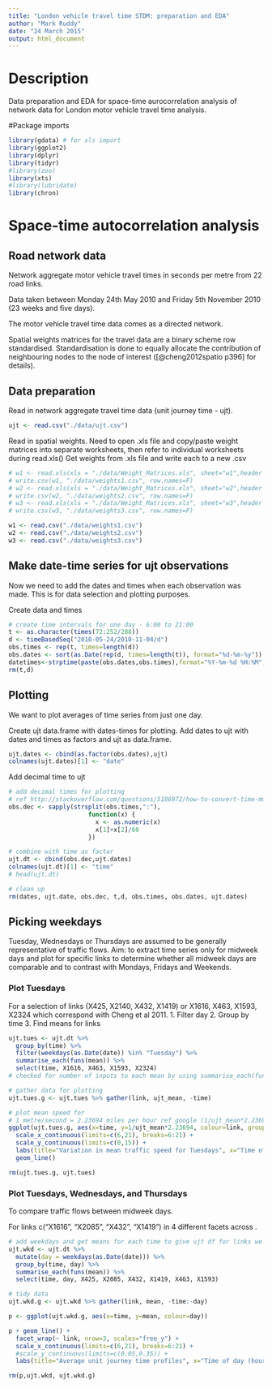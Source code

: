 ```yaml
---
title: "London vehicle travel time STDM: preparation and EDA"
author: "Mark Ruddy"
date: "24 March 2015"
output: html_document
---
```


# Description

Data preparation and EDA for space-time aurocorrelation analysis of network data for London motor vehicle travel time analysis.


#Package imports
```r
library(gdata) # for xls import
library(ggplot2)
library(dplyr)
library(tidyr)
#library(zoo)
library(xts)
#library(lubridate)
library(chron)
```

# Space-time autocorrelation analysis

## Road network data

Network aggregate motor vehicle travel times in seconds per metre from 22 road links.

Data taken between Monday 24th May 2010 and Friday 5th November 2010 (23 weeks and five days).

The motor vehicle travel time data comes as a directed network.

Spatial weights matrices for the travel data are a binary scheme row standardised. Standardisation is done to equally allocate the contribution of neighbouring nodes to the node of interest ([@cheng2012spatio p396] for details).

## Data preparation

Read in network aggregate travel time data (unit journey time - ujt). 
```r
ujt <- read.csv("./data/ujt.csv")
```

Read in spatial weights. Need to open .xls file and copy/paste weight matrices into separate worksheets, then refer to individual worksheets during read.xls()
Get weights from .xls file and write each to a new .csv
```r
# w1 <- read.xls(xls = "./data/Weight_Matrices.xls", sheet="w1",header =T)
# write.csv(w1, "./data/weights1.csv", row.names=F)
# w2 <- read.xls(xls = "./data/Weight_Matrices.xls", sheet="w2",header =T)
# write.csv(w2, "./data/weights2.csv", row.names=F)
# w3 <- read.xls(xls = "./data/Weight_Matrices.xls", sheet="w3",header =T)
# write.csv(w3, "./data/weights3.csv", row.names=F)
```

```r
w1 <- read.csv("./data/weights1.csv")
w2 <- read.csv("./data/weights2.csv")
w3 <- read.csv("./data/weights3.csv")
```


## Make date-time series for ujt observations
Now we need to add the dates and times when each observation was made. This is for data selection and plotting purposes.

Create data and times
```r
# create time intervals for one day - 6:00 to 21:00
t <- as.character(times(72:252/288))
d <- timeBasedSeq("2010-05-24/2010-11-04/d")
obs.times <- rep(t, times=length(d))
obs.dates <- sort(as.Date(rep(d, times=length(t)), format="%d-%m-%y"))
datetimes<-strptime(paste(obs.dates,obs.times),format="%Y-%m-%d %H:%M", tz="GMT")
rm(t,d)
```

## Plotting

We want to plot averages of time series from just one day.

Create ujt data.frame with dates-times for plotting. Add dates to ujt with dates and times as factors and ujt as data.frame.
```r
ujt.dates <- cbind(as.factor(obs.dates),ujt)
colnames(ujt.dates)[1] <- "date"

```

Add decimal time to ujt
```r
# add decimal times for plotting
# ref http://stackoverflow.com/questions/5186972/how-to-convert-time-mmss-to-decimal-form-in-r
obs.dec <- sapply(strsplit(obs.times,":"),
                      function(x) {
                        x <- as.numeric(x)
                        x[1]+x[2]/60
                      })

# combine with time as factor
ujt.dt <- cbind(obs.dec,ujt.dates)
colnames(ujt.dt)[1] <- "time"
# head(ujt.dt)

# clean up
rm(dates, ujt.date, obs.dec, t,d, obs.times, obs.dates, ujt.dates)
```

## Picking weekdays

Tuesday, Wednesdays or Thursdays are assumed to be generally representative of traffic flows. Aim: to extract time series only for midweek days and plot for specific links to determine whether all midweek days are comparable and to contrast with Mondays, Fridays and Weekends.

### Plot Tuesdays 

For a selection of links (X425, X2140, X432, X1419) or X1616, X463, X1593, X2324 which correspond with Cheng et al 2011.
1. Filter day
2. Group by time
3. Find means for links
```r
ujt.tues <- ujt.dt %>%
  group_by(time) %>%
  filter(weekdays(as.Date(date)) %in% "Tuesday") %>%
  summarise_each(funs(mean)) %>%
  select(time, X1616, X463, X1593, X2324)
# checked for number of inputs to each mean by using summarise_each(func(mean,n())

# gather data for plotting
ujt.tues.g <- ujt.tues %>% gather(link, ujt_mean, -time)

# plot mean speed for 
# 1 metre/second = 2.23694 miles per hour ref google (1/ujt_mean*2.23694)
ggplot(ujt.tues.g, aes(x=time, y=1/ujt_mean*2.23694, colour=link, group=link)) + 
  scale_x_continuous(limits=c(6,21), breaks=6:21) +
  scale_y_continuous(limits=c(0,15)) +
  labs(title="Variation in mean traffic speed for Tuesdays", x="Time of day (hour)", y="Mean journey speed (miles/hour)") +
  geom_line()

rm(ujt.tues.g, ujt.tues)
```

### Plot Tuesdays, Wednesdays, and Thursdays 
To compare traffic flows between midweek days.

For links c("X1616", "X2085", "X432", "X1419") in 4 different facets across . 
```r
# add weekdays and get means for each time to give ujt df for links we're interested in
ujt.wkd <- ujt.dt %>%
  mutate(day = weekdays(as.Date(date))) %>%
  group_by(time, day) %>%
  summarise_each(funs(mean)) %>%
  select(time, day, X425, X2085, X432, X1419, X463, X1593)

# tidy data
ujt.wkd.g <- ujt.wkd %>% gather(link, mean, -time:-day)

p <- ggplot(ujt.wkd.g, aes(x=time, y=mean, colour=day))

p + geom_line() + 
  facet_wrap(~ link, nrow=3, scales="free_y") +
  scale_x_continuous(limits=c(6,21), breaks=6:21) +
  #scale_y_continuous(limits=c(0.05,0.35)) +
  labs(title="Average unit journey time profiles", x="Time of day (hour)", y="Mean unit journey time (seconds/metre)")

rm(p,ujt.wkd, ujt.wkd.g)
```





